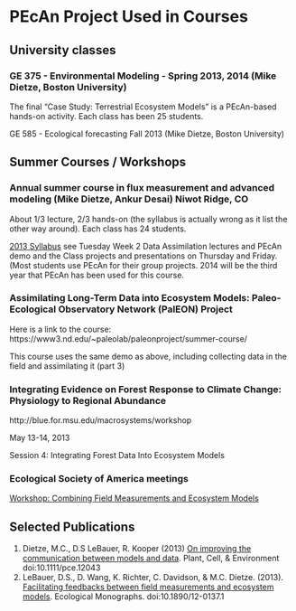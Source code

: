 # PEcAn Project Used in Courses

## University classes

### GE 375 - Environmental Modeling - Spring 2013, 2014 (Mike Dietze, Boston University)

The final "Case Study: Terrestrial Ecosystem Models" is a PEcAn-based hands-on activity. Each class has been 25 students.

GE 585 - Ecological forecasting Fall 2013 (Mike Dietze, Boston University)


## Summer Courses / Workshops

### Annual summer course in flux measurement and advanced modeling (Mike Dietze, Ankur Desai) Niwot Ridge, CO

About 1/3 lecture, 2/3 hands-on (the syllabus is actually wrong as it list the other way around). Each class has 24 students. 

[2013 Syllabus](http://www.fluxcourse.org/files/SyllabusFluxcourse_2013.pdf) see Tuesday Week 2 Data Assimilation lectures and PEcAn demo and the Class projects and presentations on Thursday and Friday. (Most students use PEcAn for their group projects. 2014 will be the third year that PEcAn has been used for this course.

### Assimilating Long-Term Data into Ecosystem Models: Paleo-Ecological Observatory Network (PalEON) Project

Here is a link to the course: https://www3.nd.edu/~paleolab/paleonproject/summer-course/

This course uses the same demo as above, including collecting data in the field and assimilating it (part 3)

### Integrating Evidence on Forest Response to Climate Change: Physiology to Regional Abundance

http://blue.for.msu.edu/macrosystems/workshop

May 13-14, 2013

Session 4: Integrating Forest Data Into Ecosystem Models

### Ecological Society of America meetings

[Workshop: Combining Field Measurements and Ecosystem Models](http://eco.confex.com/eco/2013/webprogram/Session9007.html)


## Selected Publications

1. Dietze, M.C., D.S LeBauer, R. Kooper (2013) [On improving the communication between models and data](https://github.com/PecanProject/pecan/blob/main/documentation/dietze2013oic.pdf?raw=true). Plant, Cell, & Environment doi:10.1111/pce.12043
2. LeBauer, D.S., D. Wang, K. Richter, C. Davidson, & M.C. Dietze. (2013). [Facilitating feedbacks between field measurements and ecosystem models](https://github.com/PecanProject/pecan/blob/main/documentation/lebauer2013ffb.pdf?raw=true). Ecological Monographs. doi:10.1890/12-0137.1